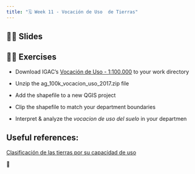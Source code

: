 ```yaml
---
title: "🗓️ Week 11 - Vocación de Uso  de Tierras"
---
```




## 👨‍🏫 Slides




## 👨‍🏫 Exercises

- Download IGAC's [Vocación de Uso - 1:100.000](https://igacoffice365.sharepoint.com/:u:/g/Edjub-J3oeRGjZaTUErji3cBHyE5q__4KKUTK0DX7b1Mqg) to your work directory

- Unzip the ag_100k_vocacion_uso_2017.zip file

- Add the shapefile to a new QGIS project

- Clip the shapefile to match your department boundaries

- Interpret & analyze the *vocacion de uso del suelo* in your departmen

## Useful references:

[Clasificación de las tierras por su capacidad de uso](https://www.igac.gov.co/sites/default/files/listadomaestro/in-gag-pc05-02_clasificacion_de_las_tierras_por_su_capacidad_de_uso.pdf)

🎥 





